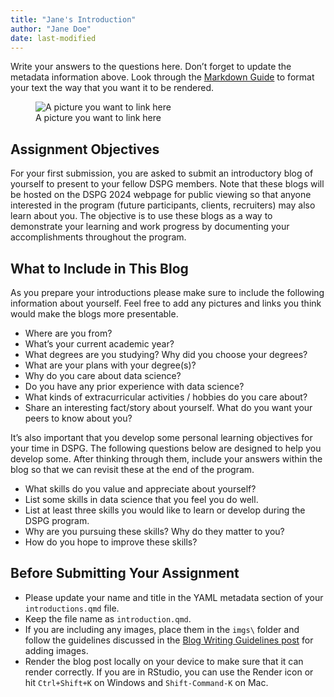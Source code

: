 ```yaml
---
title: "Jane's Introduction"
author: "Jane Doe"
date: last-modified
---
```


Write your answers to the questions here. Don't forget to update the metadata information above. Look through the [Markdown Guide](https://quarto.org/docs/authoring/markdown-basics.html) to format your text the way that you want it to be rendered.

![A picture you want to link here](imgs/The_Image.jpg)

## Assignment Objectives

For your first submission, you are asked to submit an introductory blog of yourself to present to your fellow DSPG members. Note that these blogs will be hosted on the DSPG 2024 webpage for public viewing so that anyone interested in the program (future participants, clients, recruiters) may also learn about you. The objective is to use these blogs as a way to demonstrate your learning and work progress by documenting your accomplishments throughout the program.

## What to Include in This Blog

As you prepare your introductions please make sure to include the following information about yourself. Feel free to add any pictures and links you think would make the blogs more presentable.

-   Where are you from?
-   What's your current academic year?
-   What degrees are you studying? Why did you choose your degrees?
-   What are your plans with your degree(s)?
-   Why do you care about data science?
-   Do you have any prior experience with data science?
-   What kinds of extracurricular activities / hobbies do you care about?
-   Share an interesting fact/story about yourself. What do you want your peers to know about you?

It's also important that you develop some personal learning objectives for your time in DSPG. The following questions below are designed to help you develop some. After thinking through them, include your answers within the blog so that we can revisit these at the end of the program.

-   What skills do you value and appreciate about yourself?
-   List some skills in data science that you feel you do well.
-   List at least three skills you would like to learn or develop during the DSPG program.
-   Why are you pursuing these skills? Why do they matter to you?
-   How do you hope to improve these skills?

## Before Submitting Your Assignment

-   Please update your name and title in the YAML metadata section of your `introductions.qmd` file.
-   Keep the file name as `introduction.qmd`.
-   If you are including any images, place them in the `imgs\` folder and follow the guidelines discussed in the [Blog Writing Guidelines post](add%20link) for adding images.
-   Render the blog post locally on your device to make sure that it can render correctly. If you are in RStudio, you can use the Render icon or hit `Ctrl+Shift+K` on Windows and `Shift-Command-K` on Mac.
